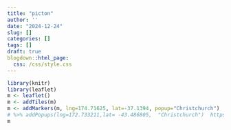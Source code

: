 ```yaml
---
title: "picton"
author: ''
date: "2024-12-24"
slug: []
categories: []
tags: []
draft: true
blogdown::html_page:
  css: /css/style.css
---
```



```r
library(knitr)
library(leaflet)
m <- leaflet()
m <- addTiles(m)
m <- addMarkers(m, lng=174.71625, lat=-37.1394, popup="Christchurch") 
# %>% addPopups(lng=172.733211,lat= -43.486805,  "Christchurch")  https://rstudio.github.io/leaflet/reference/leaflet.html#ref-examples
m
```


